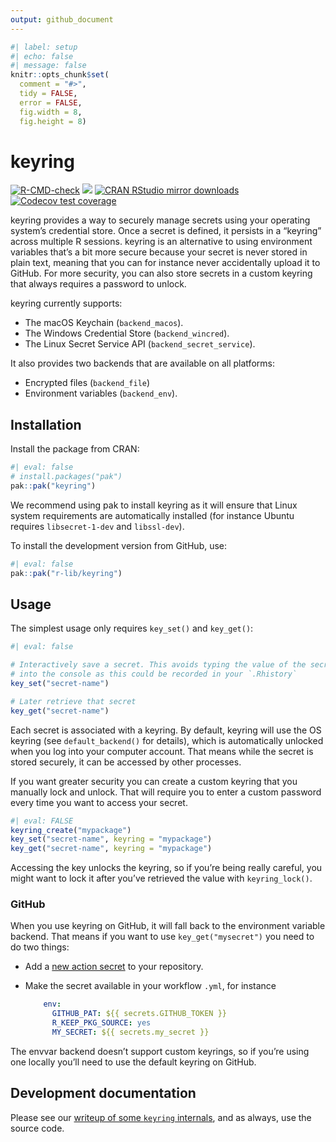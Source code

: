 ```yaml
---
output: github_document
---
```


```r
#| label: setup
#| echo: false
#| message: false
knitr::opts_chunk$set(
  comment = "#>",
  tidy = FALSE,
  error = FALSE,
  fig.width = 8,
  fig.height = 8)
```

# keyring

<!-- badges: start -->

[![R-CMD-check](https://github.com/r-lib/keyring/actions/workflows/R-CMD-check.yaml/badge.svg)](https://github.com/r-lib/keyring/actions/workflows/R-CMD-check.yaml) [![](https://www.r-pkg.org/badges/version/keyring)](https://www.r-pkg.org/pkg/keyring) [![CRAN RStudio mirror downloads](https://cranlogs.r-pkg.org/badges/keyring)](https://www.r-pkg.org/pkg/keyring) [![Codecov test coverage](https://codecov.io/gh/r-lib/keyring/branch/main/graph/badge.svg)](https://app.codecov.io/gh/r-lib/keyring?branch=main)

<!-- badges: end -->

keyring provides a way to securely manage secrets using your operating system's credential store.
Once a secret is defined, it persists in a "keyring" across multiple R sessions.
keyring is an alternative to using environment variables that's a bit more secure because your secret is never stored in plain text, meaning that you can for instance never accidentally upload it to GitHub.
For more security, you can also store secrets in a custom keyring that always requires a password to unlock.

keyring currently supports:

-   The macOS Keychain (`backend_macos`).
-   The Windows Credential Store (`backend_wincred`).
-   The Linux Secret Service API (`backend_secret_service`).

It also provides two backends that are available on all platforms:

-   Encrypted files (`backend_file`)
-   Environment variables (`backend_env`).

## Installation

Install the package from CRAN:

```r
#| eval: false
# install.packages("pak")
pak::pak("keyring")
```

We recommend using pak to install keyring as it will ensure that Linux system requirements are automatically installed (for instance Ubuntu requires `libsecret-1-dev` and `libssl-dev`).

To install the development version from GitHub, use:
```r
#| eval: false
pak::pak("r-lib/keyring")
```

## Usage

The simplest usage only requires `key_set()` and `key_get()`:

```r
#| eval: false

# Interactively save a secret. This avoids typing the value of the secret
# into the console as this could be recorded in your `.Rhistory`
key_set("secret-name")

# Later retrieve that secret
key_get("secret-name")
```

Each secret is associated with a keyring.
By default, keyring will use the OS keyring (see `default_backend()` for details), which is automatically unlocked when you log into your computer account.
That means while the secret is stored securely, it can be accessed by other processes.

If you want greater security you can create a custom keyring that you manually lock and unlock.
That will require you to enter a custom password every time you want to access your secret.

```r
#| eval: FALSE
keyring_create("mypackage")
key_set("secret-name", keyring = "mypackage")
key_get("secret-name", keyring = "mypackage")
```

Accessing the key unlocks the keyring, so if you're being really careful, you might want to lock it after you've retrieved the value with `keyring_lock()`.

### GitHub

When you use keyring on GitHub, it will fall back to the environment variable backend.
That means if you want to use `key_get("mysecret")` you need to do two things:

-   Add a [new action secret](https://docs.github.com/en/actions/security-guides/using-secrets-in-github-actions#creating-secrets-for-a-repository) to your repository.

-   Make the secret available in your workflow `.yml`, for instance

    ``` yaml
        env:
          GITHUB_PAT: ${{ secrets.GITHUB_TOKEN }}
          R_KEEP_PKG_SOURCE: yes
          MY_SECRET: ${{ secrets.my_secret }}
    ```

The envvar backend doesn't support custom keyrings, so if you're using one locally you'll need to use the default keyring on GitHub.

## Development documentation

Please see our [writeup of some `keyring` internals](https://github.com/r-lib/keyring/blob/main/inst/development-notes.md), and as always, use the source code.

